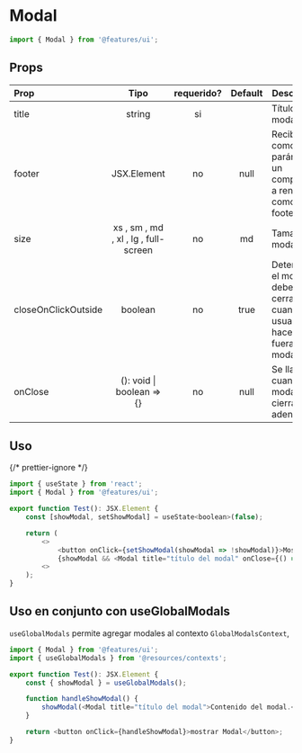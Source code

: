 # Modal


```js filename="Import" copy
import { Modal } from '@features/ui';
```

## Props

| Prop                |                 Tipo                 | requerido? | Default | Descripción                                                                      |
| :------------------ | :----------------------------------: | :--------: | :-----: | -------------------------------------------------------------------------------- |
| title               |                string                |     si     |         | Título del modal.                                                                |
| footer              |             JSX.Element              |     no     |  null   | Recibe como parámetro un componente a renderear como footer.                     |
| size                | xs , sm , md , xl , lg , full-screen |     no     |   md    | Tamaño del modal.                                                                |
| closeOnClickOutside |               boolean                |     no     |  true   | Determina si el modal debe cerrarse cuando el usuario hace clic fuera del modal. |
| onClose             |      (): void \| boolean => {}       |     no     |  null   | Se llama cuando el modal se cierra desde adentro.                                |

## Uso

{/* prettier-ignore */}
```js copy
import { useState } from 'react';
import { Modal } from '@features/ui';

export function Test(): JSX.Element {
    const [showModal, setShowModal] = useState<boolean>(false);

    return (
        <>
            <button onClick={setShowModal(showModal => !showModal)}>Mostrar modal</button>
            {showModal && <Modal title="título del modal" onClose={() => setShowModal(false)}>Contenido del modal.</Modal>}
        <>
    );
}
```

## Uso en conjunto con useGlobalModals

`useGlobalModals` permite agregar modales al contexto `GlobalModalsContext`,

```js copy
import { Modal } from '@features/ui';
import { useGlobalModals } from '@resources/contexts';

export function Test(): JSX.Element {
    const { showModal } = useGlobalModals();

    function handleShowModal() {
        showModal(<Modal title="título del modal">Contenido del modal.</Modal>);
    }

    return <button onClick={handleShowModal}>mostrar Modal</button>;
}
```
